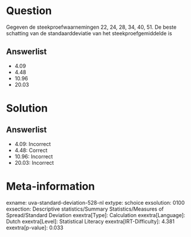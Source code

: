 Question
========

Gegeven de steekproefwaarnemingen 22, 24, 28, 34, 40, 51. De beste
schatting van de standaarddeviatie van het steekproefgemiddelde is

Answerlist
----------

* 4.09
* 4.48
* 10.96
* 20.03

Solution
========

Answerlist
----------

* 4.09: Incorrect
* 4.48: Correct
* 10.96: Incorrect
* 20.03: Incorrect

Meta-information
================
exname: uva-standard-deviation-528-nl
extype: schoice
exsolution: 0100
exsection: Descriptive statistics/Summary Statistics/Measures of Spread/Standard Deviation
exextra[Type]: Calculation
exextra[Language]: Dutch
exextra[Level]: Statistical Literacy
exextra[IRT-Difficulty]: 4.381
exextra[p-value]: 0.033
